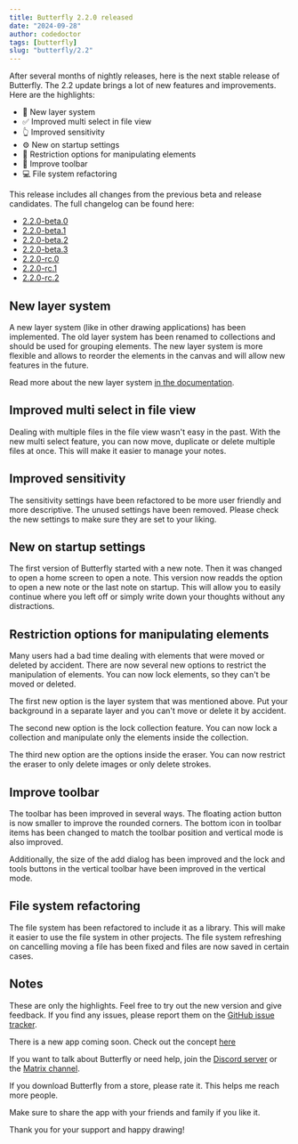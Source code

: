 ```yaml
---
title: Butterfly 2.2.0 released
date: "2024-09-28"
author: codedoctor
tags: [butterfly]
slug: "butterfly/2.2"
---
```


After several months of nightly releases, here is the next stable release of Butterfly.
The 2.2 update brings a lot of new features and improvements. Here are the highlights:

- 📁 New layer system
- ✅ Improved multi select in file view
- 👆 Improved sensitivity
- ⚙️ New on startup settings
- 🔧 Restriction options for manipulating elements
- 🧰 Improve toolbar
- 💻 File system refactoring

This release includes all changes from the previous beta and release candidates. The full changelog can be found here:

- [2.2.0-beta.0](/blog/butterfly/2.2.0-beta.0)
- [2.2.0-beta.1](/blog/butterfly/2.2.0-beta.1)
- [2.2.0-beta.2](/blog/butterfly/2.2.0-beta.2)
- [2.2.0-beta.3](/blog/butterfly/2.2.0-beta.3)
- [2.2.0-rc.0](/blog/butterfly/2.2.0-rc.0)
- [2.2.0-rc.1](/blog/butterfly/2.2.0-rc.1)
- [2.2.0-rc.2](/blog/butterfly/2.2.0-rc.2)

## New layer system

A new layer system (like in other drawing applications) has been implemented. The old layer system has been renamed to collections and should be used for grouping elements. The new layer system is more flexible and allows to reorder the elements in the canvas and will allow new features in the future.

Read more about the new layer system [in the documentation](https://butterfly.linwood.dev/docs/v2/layers).

## Improved multi select in file view

Dealing with multiple files in the file view wasn't easy in the past. With the new multi select feature, you can now move, duplicate or delete multiple files at once. This will make it easier to manage your notes.

## Improved sensitivity

The sensitivity settings have been refactored to be more user friendly and more descriptive. The unused settings have been removed. Please check the new settings to make sure they are set to your liking.

## New on startup settings

The first version of Butterfly started with a new note. Then it was changed to open a home screen to open a note. This version now readds the option to open a new note or the last note on startup. This will allow you to easily continue where you left off or simply write down your thoughts without any distractions.

## Restriction options for manipulating elements

Many users had a bad time dealing with elements that were moved or deleted by accident.
There are now several new options to restrict the manipulation of elements. You can now lock elements, so they can't be moved or deleted.

The first new option is the layer system that was mentioned above. Put your background in a separate layer and you can't move or delete it by accident.

The second new option is the lock collection feature. You can now lock a collection and manipulate only the elements inside the collection.

The third new option are the options inside the eraser. You can now restrict the eraser to only delete images or only delete strokes.

## Improve toolbar

The toolbar has been improved in several ways. The floating action button is now smaller to improve the rounded corners. The bottom icon in toolbar items has been changed to match the toolbar position and vertical mode is also improved.

Additionally, the size of the add dialog has been improved and the lock and tools buttons in the vertical toolbar have been improved in the vertical mode.

## File system refactoring

The file system has been refactored to include it as a library. This will make it easier to use the file system in other projects. The file system refreshing on cancelling moving a file has been fixed and files are now saved in certain cases.

## Notes

These are only the highlights. Feel free to try out the new version and give feedback. If you find any issues, please report them on the [GitHub issue tracker](https://linwood.dev/butterfly/report).

There is a new app coming soon. Check out the concept [here](https://github.com/LinwoodDev/Quokka/discussions/26)

If you want to talk about Butterfly or need help, join the [Discord server](https://linwood.dev/discord) or the [Matrix channel](https://linwood.dev/matrix).

If you download Butterfly from a store, please rate it. This helps me reach more people.

Make sure to share the app with your friends and family if you like it.

Thank you for your support and happy drawing!
